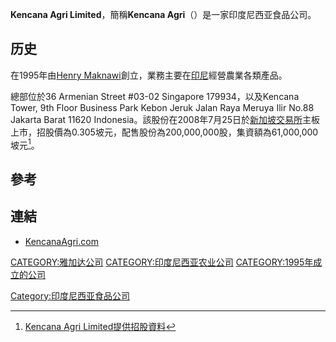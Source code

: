 '''Kencana Agri Limited'''，簡稱'''Kencana Agri'''（{{sgx|F9M}}）是一家印度尼西亚食品公司。

==历史==
在1995年由[[Henry_Maknawi|Henry Maknawi]]創立，業務主要在[[印尼|印尼]]經營農業各類產品。

總部位於36 Armenian Street #03-02 Singapore 179934，以及Kencana Tower, 9th Floor Business Park Kebon Jeruk Jalan Raya Meruya Ilir No.88 Jakarta Barat 11620 Indonesia。該股份在2008年7月25日於[[新加坡交易所|新加坡交易所]]主板上市，招股價為0.305坡元，配售股份為200,000,000股，集資額為61,000,000坡元<ref>[http://info.sgx.com/webipo.nsf/IPOAttachmentsName/KENCANA%20AGRI%20LIMITED/$File/Kencana%20IPO.pdf Kencana Agri Limited提供招股資料]{{dead link|date=2018年5月 |bot=InternetArchiveBot |fix-attempted=yes }}</ref>。

==參考==
{{REFLIST}}

==連結==
*[http://www.kencanaagri.com KencanaAgri.com] {{Wayback|url=http://www.kencanaagri.com/ |date=20201130071143 }}

[[CATEGORY:雅加达公司|CATEGORY:雅加达公司]]
[[CATEGORY:印度尼西亚农业公司|CATEGORY:印度尼西亚农业公司]]
[[Category:印度尼西亚食品公司|Category:印度尼西亚食品公司]]
[[CATEGORY:1995年成立的公司|CATEGORY:1995年成立的公司]]